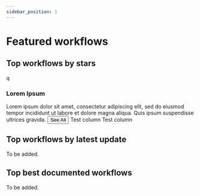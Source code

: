 ```yaml
---
sidebar_position: 1
---
```


# Featured workflows

## Top workflows by stars

<Columns> 
  <Column className='text--left'>
    <Card shadow='tl'>
      <CardHeader>q
        <h3>Lorem Ipsum</h3>
      </CardHeader>
      <CardBody>
        Lorem ipsum dolor sit amet, consectetur adipiscing elit, sed do eiusmod tempor incididunt ut labore et dolore magna aliqua. Quis ipsum suspendisse ultrices gravida.
      </CardBody>
      <CardFooter>
        <button className='button button--secondary button--block'>See All</button>
      </CardFooter>
    </Card>
  </Column>
  <Column className='text--center'>
  Test column
  </Column>
  <Column className='text--justify'>
  Test column
  </Column>
</Columns>

## Top workflows by latest update

To be added.

## Top best documented workflows

To be added.
